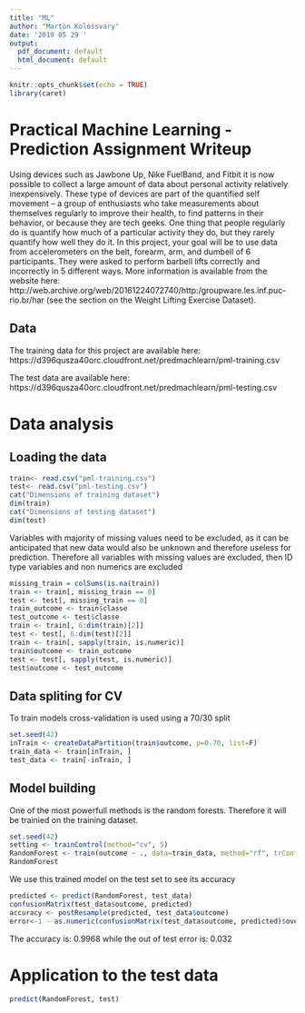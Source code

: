 ---
title: "ML"
author: "Marton Kolossvary"
date: '2019 05 29 '
output:
  pdf_document: default
  html_document: default
---

```{r setup, include=FALSE}
knitr::opts_chunk$set(echo = TRUE)
library(caret)
```

# Practical Machine Learning - Prediction Assignment Writeup
Using devices such as Jawbone Up, Nike FuelBand, and Fitbit it is now possible to collect a large amount of data about personal activity relatively inexpensively. These type of devices are part of the quantified self movement – a group of enthusiasts who take measurements about themselves regularly to improve their health, to find patterns in their behavior, or because they are tech geeks. One thing that people regularly do is quantify how much of a particular activity they do, but they rarely quantify how well they do it. In this project, your goal will be to use data from accelerometers on the belt, forearm, arm, and dumbell of 6 participants. They were asked to perform barbell lifts correctly and incorrectly in 5 different ways. More information is available from the website here: http://web.archive.org/web/20161224072740/http:/groupware.les.inf.puc-rio.br/har (see the section on the Weight Lifting Exercise Dataset).

## Data
The training data for this project are available here:
https://d396qusza40orc.cloudfront.net/predmachlearn/pml-training.csv

The test data are available here:
https://d396qusza40orc.cloudfront.net/predmachlearn/pml-testing.csv

# Data analysis
## Loading the data

```{r}
train<- read.csv("pml-training.csv")
test<- read.csv("pml-testing.csv")
cat("Dimensions of training dataset")
dim(train)
cat("Dimensions of testing dataset")
dim(test)
```

Variables with majority of missing values need to be excluded, as it can be anticipated that new data would also be unknown and therefore useless for prediction. Therefore all variables with missing values are excluded, then ID type variables and non numerics are excluded
```{r}
missing_train = colSums(is.na(train))
train <- train[, missing_train == 0] 
test <- test[, missing_train == 0] 
train_outcome <- train$classe
test_outcome <- test$classe
train <- train[, 6:dim(train)[2]]
test <- test[, 6:dim(test)[2]]
train <- train[, sapply(train, is.numeric)]
train$outcome <- train_outcome
test <- test[, sapply(test, is.numeric)]
test$outcome <- test_outcome
```

## Data spliting for CV
To train models cross-validation is used using a 70/30 split
```{r}
set.seed(42) 
inTrain <- createDataPartition(train$outcome, p=0.70, list=F)
train_data <- train[inTrain, ]
test_data <- train[-inTrain, ]
```

## Model building
One of the most powerfull methods is the random forests. Therefore it will be trainied on the training dataset.
```{r}
set.seed(42) 
setting <- trainControl(method="cv", 5)
RandomForest <- train(outcome ~ ., data=train_data, method="rf", trControl=setting, ntree=100)
RandomForest
```

We use this trained model on the test set to see its accuracy
```{r}
predicted <- predict(RandomForest, test_data)
confusionMatrix(test_data$outcome, predicted)
accuracy <- postResample(predicted, test_data$outcome)
error<-1 - as.numeric(confusionMatrix(test_data$outcome, predicted)$overall[1])
```
The accuracy is: 0.9968 while the out of test error is: 0.032

# Application to the test data
```{r}
predict(RandomForest, test)
```